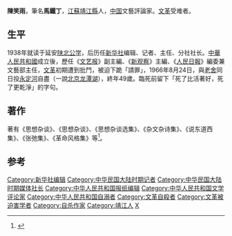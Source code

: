 '''陳笑雨'''{{BD|1917年||1966年|8月24日|catIdx=C}}，筆名'''馬鐵丁'''，[[江蘇|江蘇]][[靖江縣|靖江縣]]人，[[中国|中国]]文藝評論家。[[文革|文革]]受难者。

==生平==
1938年就读于延安[[陕北公学|陕北公学]]，后历任[[新华社|新华社]]编辑、记者、主任、分社社长。[[中華人民共和國|中華人民共和國]]成立後，歷任《[[文艺报|文艺报]]》副主編、《[[新观察|新观察]]》主編、《[[人民日報|人民日報]]》編委兼文藝部主任，[[文化大革命|文革]]初期遭到批鬥，被迫下跪「請罪」，1966年8月24日，與[[老舍|老舍]]同日投[[永定河|永定河]]自盡（一說[[北京市|北京]][[龍潭湖_(北京)|龙潭湖]]），終年49歲。臨死前留下「死了比活著好，死了更乾淨」的字句。

==著作==
著有《思想杂谈》、《思想杂谈》、《思想杂谈选集》、《杂文杂诗集》、《说东道西集》、《张弛集》、《革命风格集》等<ref>{{cite news|title=陈笑雨 (1916～1966)|url=http://www.chinawriter.com.cn/zxhy/member/693.shtml|accessdate=2015-01-25|newspaper=中国作家协会|archive-date=2015-01-28|archive-url=https://web.archive.org/web/20150128114208/http://www.chinawriter.com.cn/zxhy/member/693.shtml|dead-url=no}}</ref>。

==参考==
{{Reflist|25em}}

{{Authority control}}
{{DEFAULTSORT:C}}
[[Category:新华社编辑|Category:新华社编辑]]
[[Category:中华民国大陆时期记者|Category:中华民国大陆时期记者]]
[[Category:中华民国大陆时期媒体社长|Category:中华民国大陆时期媒体社长]]
[[Category:中华人民共和国报纸编辑|Category:中华人民共和国报纸编辑]]
[[Category:中华人民共和国文学评论家|Category:中华人民共和国文学评论家]]
[[Category:中华人民共和国自溺者|Category:中华人民共和国自溺者]]
[[Category:文革自殺者|Category:文革自殺者]]
[[Category:文革被迫害学者|Category:文革被迫害学者]]
[[Category:自杀作家|Category:自杀作家]]
[[Category:靖江人|Category:靖江人]]
[[Category:陈姓|X]]